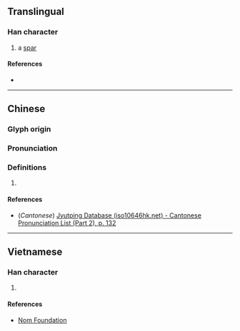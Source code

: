 {{character info/new}}
==Translingual==

===Han character===
{{Han char|rn=75|rad=木|as=12|sn=16|four=|canj=DHUJ|ids=⿰木臯}}

# a [[spar]]

====References====
* {{Han ref|kx=0555.311|dkj=15620|hdz=21293.080|uh=6A70|ud=27248}}

----

==Chinese==
{{zh-forms}}

===Glyph origin===
{{Han etym}}

===Pronunciation===
{{zh-pron
|m=gāo
|c=gou1
|mc=y
|oc=y
|ma=
|cat=n
}}

===Definitions===
{{zh-hanzi}}

# {{rfdef|lang=zh}}

====References====
* (''Cantonese'') [http://www.iso10646hk.net/jp/document/download.jsp Jyutping Database (iso10646hk.net) - Cantonese Pronunciation List (Part 2), p. 132]

----

==Vietnamese==

===Han character===
{{vi-readings|rs=木12| hanviet = [[cao]], [[cau]]}}

# {{defn|lang=vi|sort=木12}}

====References====
*[http://nomfoundation.org/common/nom_details.php?codepoint=6a70 Nom Foundation]